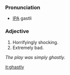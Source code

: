 ===Pronunciation===
*[[IPA]] gastli

===Adjective===
# Horrifyingly shocking.
# Extremely bad.
''The play was simply ghastly.''

[[it:ghastly]]